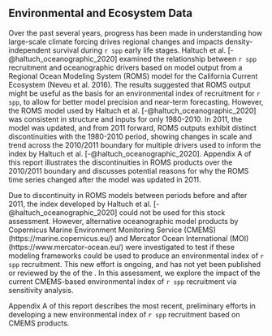 ## Environmental and Ecosystem Data

\ref{ecosystem-considerations}
Over the past several years, progress has been made in understanding how large-scale climate forcing drives regional changes and impacts density-independent survival during `r spp` early life stages. Haltuch et al. [-@haltuch_oceanographic_2020] examined the relationship between `r spp` recruitment and oceanographic drivers based on model output from a Regional Ocean Modeling System (ROMS) model for the California Current Ecosystem (Neveu et al. 2016). The results suggested that ROMS output might be useful as the basis for an environmental index of recruitment for `r spp`, to allow for better model precision and near-term forecasting. However, the ROMS model used by Haltuch et al. [-@haltuch_oceanographic_2020] was consistent in structure and inputs for only 1980-2010. In 2011, the model was updated, and from 2011 forward, ROMS outputs exhibit distinct discontinuities with the 1980-2010 period, showing changes in scale and trend across the 2010/2011 boundary for multiple drivers used to inform the index by Haltuch et al. [-@haltuch_oceanographic_2020]. Appendix A of this report illustrates the discontinuities in ROMS products over the 2010/2011 boundary and discusses potential reasons for why the ROMS time series changed after the model was updated in 2011.

Due to discontinuity in ROMS models between periods before and after 2011, the index developed by Haltuch et al. [-@haltuch_oceanographic_2020] could not be used for this stock assessment. However, alternative oceanographic model products by Copernicus Marine Environment Monitoring Service (CMEMS) (https://marine.copernicus.eu/) and Mercator Ocean International (MOI) (https://www.mercator-ocean.eu/) were investigated to test if these modeling frameworks could be used to produce an environmental index of `r spp` recruitment. This new effort is ongoing, and has not yet been published or reviewed by the \gls{ssc} of the \gls{pfmc}. In this assessment, we explore the impact of the current CMEMS-based environmental index of `r spp` recruitment via sensitivity analysis.

Appendix A of this report describes the most recent, preliminary efforts in developing a new environmental index of `r spp` recruitment based on CMEMS products.